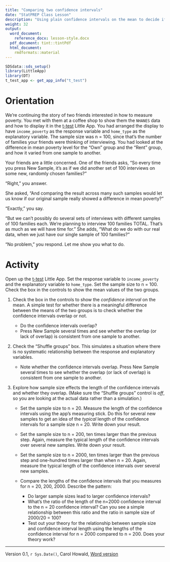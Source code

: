 ```yaml
---
title: "Comparing two confidence intervals"
date: "StatPREP Class Lesson"
description: "Using plain confidence intervals on the mean to decide if there's good evidence that the means are different."
weight: 32
output:
  word_document:
    reference_docx: lesson-style.docx
  pdf_document: tint::tintPdf
  html_document:
    rmdformats::material
---
```


```r
SDSdata::sds_setup()
library(LittleApp)
library(DT)
t_test_app <- get_app_info("t_test")
```

# Orientation

We're continuing the story of two friends interested in how to measure poverty. You met with them at a coffee shop to show them the `NHANES` data and how to display it in the [t-test](`r t_test_app$url`) Little App. You had arranged the display to have `income_poverty` as the response variable and `home_type` as the explanatory variable. The sample size was n = 100, since that's the number of families your friends were thinking  of interviewing. You had looked at the difference in mean poverty level for the "Own" group and the "Rent" group, and how it varied from one sample to another.

Your friends are a little concerned. One of the friends asks, "So every time you press New Sample, it's as if we did another set of 100 interviews on some new, randomly chosen families?"

"Right," you answer.

She asked, "And comparing the result across many such samples would let us know if our original sample really showed a difference in  mean poverty?" 

"Exactly," you say.

"But we can't possibly do several sets of interviews with different samples of 100 families each. We're planning to interview 100 families TOTAL. That's as much as we will have time for." She adds, "What do we do with our real data, when we just have our single sample of 100 families?"

"No problem," you respond. Let me show you what to do.
 
# Activity

Open up the [t-test](`r t_test_app$url`) Little App.  Set the response variable to `income_poverty` and the explanatory variable to `home_type`. Set the sample size to n = 100. Check the box in the controls to show the mean values of the two groups.

1. Check the box in the controls to show the *confidence interval* on the mean.  A simple test for whether there is a meaningful difference between the means of the two groups is to check whether the confidence intervals overlap or not.

     * Do the confidence intervals overlap?
     * Press New Sample several times and see whether the overlap (or lack of overlap) is consistent from one sample to another.
     
2. Check the "Shuffle groups" box. This simulates a situation where there is no systematic relationship between the response and explanatory variables. 

     * Note whether the confidence intervals overlap. Press New Sample several times to see whether the overlap (or lack of overlap) is consistent from one sample to another.
     
3. Explore how sample size effects the length of the confidence intervals and whether they overlap. (Make sure the "Shuffle groups" control is *off*, so you are looking at the actual data rather than a simulation.)

    * Set the sample size to n = 20. Measure the length of the confidence intervals using the app's measuring stick. Do this for several new samples to get an idea of the *typical* length of the confidence intervals for a sample size n = 20. Write down your result.
    
    * Set the sample size to n = 200, ten times larger than the previous step. Again, measure the typical length of the confidence intervals over several new samples. Write down your result.
    
    * Set the sample size to n = 2000, ten times larger than the previous step and one-hundred times larger than when n = 20. Again, measure the typical length of the confidence intervals over several new samples.

     * Compare the lengths of the confidence intervals that you measures for n = 20, 200, 2000. Describe the pattern:
          - Do larger sample sizes lead to larger confidence intervals?
          - What's the ratio of the length of the n=2000 confidence interval to the n = 20 confidence interval? Can you see a simple relationship between this ratio and the ratio in sample size of 2000/20 = 100?
          - Test out your theory for the relationship between sample size and confidence interval length using the lengths of the confidence interval for n = 2000 compared to n  = 200. Does your theory work? 



----------------------

Version 0.1, `r Sys.Date()`, Carol Howald, [Word version](`r paste0("/word-versions/",tools::file_path_sans_ext(knitr::current_input()), ".docx")`) 
